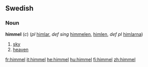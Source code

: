 ==Swedish==
===Noun===
'''himmel''' (''c'') (''pl'' [[himlar]], ''def sing''  [[himmelen]], [[himlen]], ''def pl'' [[himlarna]])

#[[sky]]
#[[heaven]]

[[fr:himmel]]
[[it:himmel]]
[[he:himmel]]
[[hu:himmel]]
[[fi:himmel]]
[[zh:himmel]]